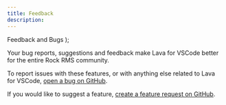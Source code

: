 ```yaml
---
title: Feedback
description: 
---
```


  <span>
    Feedback and Bugs
  </span>
);

<PageDescription>

Your bug reports, suggestions and feedback make Lava for VSCode better for the entire Rock RMS community.

</PageDescription>

To report issues with these features, or with anything else related to Lava for VSCode, <a href="https://github.com/garrettjohnson/vscode-lava-syntax/issues/new">open a bug on GitHub</a>.

If you would like to suggest a feature, <a href="https://github.com/garrettjohnson/vscode-lava-syntax/issues/new">create a feature request on GitHub</a>.